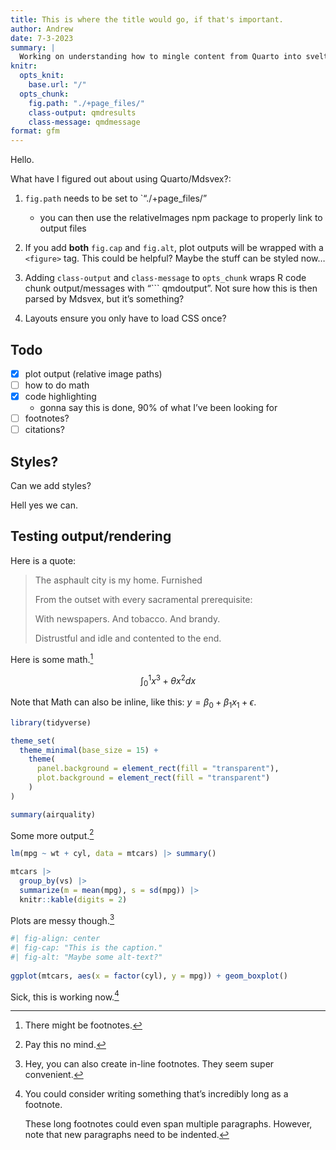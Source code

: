 ```yaml
---
title: This is where the title would go, if that's important.
author: Andrew
date: 7-3-2023
summary: |
  Working on understanding how to mingle content from Quarto into sveltekit.
knitr:
  opts_knit: 
    base.url: "/"
  opts_chunk:
    fig.path: "./+page_files/"
    class-output: qmdresults
    class-message: qmdmessage
format: gfm
---
```


Hello.

What have I figured out about using Quarto/Mdsvex?:

1. `fig.path` needs to be set to `"./+page_files/"
    - you can then use the relativeImages npm package to properly link to output files

2. If you add **both** `fig.cap` and `fig.alt`, plot outputs will be wrapped with a `<figure>` tag. This could be helpful? Maybe the stuff can be styled now...

3. Adding `class-output` and `class-message` to `opts_chunk` wraps R code chunk output/messages with "``` qmdoutput". Not sure how this is then parsed by Mdsvex, but it's something?

4. Layouts ensure you only have to load CSS once?

## Todo

- [x] plot output (relative image paths)
- [ ] how to do math
- [x] code highlighting
    - gonna say this is done, 90% of what I've been looking for
- [ ] footnotes?
- [ ] citations?

## Styles?

Can we add styles?

Hell yes we can.

## Testing output/rendering

Here is a quote:

> The asphault city is my home. Furnished
> 
> From the outset with every sacramental prerequisite:
> 
> With newspapers. And tobacco. And brandy.
> 
> Distrustful and idle and contented to the end.

Here is some math.[^1]

$$
\int_0^1 x^3 + \theta x^2 dx
$$

Note that Math can also be inline, like this: $y = \beta_0 + \beta_1 x_1 + \epsilon$.

```r
library(tidyverse)

theme_set(
  theme_minimal(base_size = 15) +
    theme(
      panel.background = element_rect(fill = "transparent"),
      plot.background = element_rect(fill = "transparent")
    )
)
```

```r
summary(airquality)
```

Some more output.^[Pay this no mind.]

```r
lm(mpg ~ wt + cyl, data = mtcars) |> summary()
```

```r
mtcars |>
  group_by(vs) |>
  summarize(m = mean(mpg), s = sd(mpg)) |>
  knitr::kable(digits = 2)
```

Plots are messy though.^[Hey, you can also create in-line footnotes. They seem super convenient.]

```r
#| fig-align: center
#| fig-cap: "This is the caption."
#| fig-alt: "Maybe some alt-text?"
 
ggplot(mtcars, aes(x = factor(cyl), y = mpg)) + geom_boxplot()
```

Sick, this is working now.[^2]

[^1]: There might be footnotes.

[^2]: You could consider writing something that's incredibly long as a footnote.

    These long footnotes could even span multiple paragraphs. However, note that new paragraphs need to be indented.
